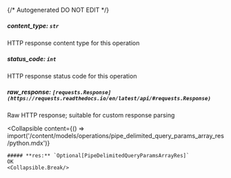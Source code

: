 {/* Autogenerated DO NOT EDIT  */}

##### **content_type:** `str`
HTTP response content type for this operation

##### **status_code:** `int`
HTTP response status code for this operation

##### **raw_response:** `[requests.Response](https://requests.readthedocs.io/en/latest/api/#requests.Response)`
Raw HTTP response; suitable for custom response parsing

<Collapsible
    content={() => import('/content/models/operations/pipe_delimited_query_params_array_res/python.mdx')}
>
    ##### **res:** `Optional[PipeDelimitedQueryParamsArrayRes]`
    OK
    <Collapsible.Break/>
</Collapsible>

